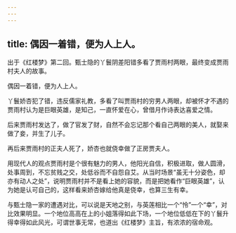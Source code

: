 ```yaml
---
---
---
```

title: 偶因一着错，便为人上人。
---

出于《红楼梦》第二回。甄士隐的丫鬟阴差阳错多看了贾雨村两眼，最终变成贾雨村夫人的故事。

偶因一着错，便为人上人。

丫鬟娇杏犯了错，违反儒家礼教，多看了叫贾雨村的穷男人两眼，却被怀才不遇的贾雨村认为是巨眼英雄，是知己，一直怀爱在心，曾借月作诗表达喜爱之情。

后来贾雨村发达了，做了官发了财，自然不会忘记那个看自己两眼的美人，就娶来做了妾，并生了儿子。

再后来贾雨村的正夫人死了，娇杏也就侥幸做了正房贾夫人。

用现代人的观点贾雨村是个很有魅力的男人，他阳光自信，积极进取，做人圆滑，处事周到，不忘贫贱之交，处低谷而不自怨自艾。从当时场景“虽无十分姿色，却亦有动人之处”，说明贾雨村并不是看上她的容貌，而是把她看作“巨眼英雄”，认为她是认可自己的，这样看来娇杏嫁给他真是侥幸，也算三生有幸。

与甄士隐一家的遭遇对比，可以说是天地之别，与英莲相比一个“怜”一个“幸”，对比效果明显。一个地位高高在上的小姐落得如此下场，一个地位低低在下的丫鬟升得幸得如此风光，可谓世事无常，也道出《红楼梦》主旨，有浓浓的宿命观。